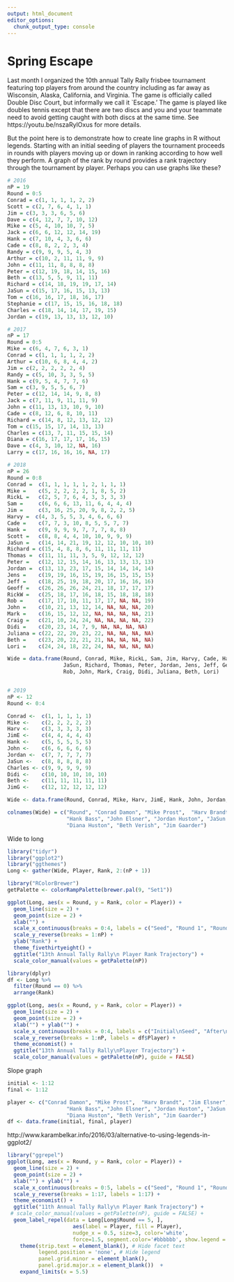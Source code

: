 ```yaml
---
output: html_document
editor_options: 
  chunk_output_type: console
---
```

Spring Escape
=============

Last month I organized the 10th annual Tally Rally frisbee tournament featuring top players from around the country including as far away as Wisconsin, Alaska, California, and Virginia. The game is officially called Double Disc Court, but informally we call it `Escape.' The game is played like doubles tennis except that there are two discs and you and your teammate need to avoid getting caught with both discs at the same time. See https://youtu.be/nszaRylOxus for more details.

But the point here is to demonstrate how to create line graphs in R without legends. Starting with an initial seeding of players the tournament proceeds in rounds with players moving up or down in ranking according to how well they perform. A graph of the rank by round provides a rank trajectory through the tournament by player. Perhaps you can use graphs like these?

```r
# 2016
nP = 19
Round = 0:5
Conrad = c(1, 1, 1, 1, 2, 2)
Scott = c(2, 7, 6, 4, 1, 1)
Jim = c(3, 3, 3, 6, 5, 6)
Dave = c(4, 12, 7, 7, 10, 12)
Mike = c(5, 4, 10, 10, 7, 5)
Jack = c(6, 6, 12, 12, 14, 19)
Hank = c(7, 10, 4, 3, 6, 6)
Cade = c(8, 8, 2, 2, 3, 4)
Randy = c(9, 9, 9, 5, 4, 3)
Arthur = c(10, 2, 11, 11, 9, 9)
John = c(11, 11, 8, 8, 8, 8)
Peter = c(12, 19, 18, 14, 15, 16)
Beth = c(13, 5, 5, 9, 11, 11)
Richard = c(14, 18, 19, 19, 17, 14)
JaSun = c(15, 17, 16, 15, 13, 13)
Tom = c(16, 16, 17, 18, 16, 17)
Stephanie = c(17, 15, 15, 16, 18, 18)
Charles = c(18, 14, 14, 17, 19, 15)
Jordan = c(19, 13, 13, 13, 12, 10)

# 2017
nP = 17
Round = 0:5
Mike = c(6, 4, 7, 6, 3, 1)
Conrad = c(1, 1, 1, 1, 2, 2)
Arthur = c(10, 6, 8, 4, 4, 2)
Jim = c(2, 2, 2, 2, 2, 4)
Randy = c(5, 10, 3, 3, 5, 5)
Hank = c(9, 5, 4, 7, 7, 6)
Sam = c(3, 9, 5, 5, 6, 7)
Peter = c(12, 14, 14, 9, 8, 8)
Jack = c(7, 11, 9, 11, 11, 9)
John = c(11, 13, 13, 10, 9, 10)
Cade = c(8, 12, 6, 8, 10, 11)
Richard = c(14, 8, 12, 13, 12, 12)
Tom = c(15, 15, 17, 14, 13, 13)
Charles = c(13, 7, 11, 15, 15, 14)
Diana = c(16, 17, 17, 17, 16, 15)
Dave = c(4, 3, 10, 12, NA, 16)
Larry = c(17, 16, 16, 16, NA, 17)

# 2018
nP = 26
Round = 0:8
Conrad =  c(1, 1, 1, 1, 1, 2, 1, 1, 1)
Mike =    c(5, 2, 2, 2, 2, 1, 8, 5, 2)
RickL =   c(2, 5, 7, 6, 4, 3, 3, 3, 3)
Sam =     c(6, 6, 6, 13, 11, 6, 4, 4, 4)
Jim =     c(3, 16, 25, 20, 9, 8, 2, 2, 5)
Harvy =  c(4, 3, 5, 5, 3, 4, 6, 6, 6)
Cade =    c(7, 7, 3, 10, 8, 5, 5, 7, 7)
Hank =    c(9, 9, 9, 9, 7, 7, 7, 8, 8)
Scott =   c(8, 8, 4, 4, 10, 10, 9, 9, 9)
JaSun =   c(14, 14, 21, 19, 12, 12, 10, 10, 10)
Richard = c(15, 4, 8, 8, 6, 11, 11, 11, 11)
Thomas =  c(11, 11, 11, 3, 5, 9, 12, 12, 12)
Peter =   c(12, 12, 15, 14, 16, 13, 13, 13, 13)
Jordan =  c(13, 13, 23, 17, 15, 14, 14, 14, 14)
Jens =    c(19, 19, 16, 15, 19, 16, 15, 15, 15)
Jeff =    c(18, 25, 19, 18, 20, 17, 16, 16, 16)
Geoff =   c(26, 26, 26, 24, 21, 18, 17, 17, 17)
RickW =   c(25, 18, 17, 16, 18, 15, 18, 18, 18)
Rob =     c(17, 17, 10, 11, 17, 17, NA, NA, 19)
John =    c(10, 21, 13, 12, 14, NA, NA, NA, 20)
Mark =    c(16, 15, 12, 12, NA, NA, NA, NA, 21)
Craig =   c(21, 10, 24, 24, NA, NA, NA, NA, 22)
Didi =    c(20, 23, 14, 7, 9, NA, NA, NA, NA)
Juliana = c(22, 22, 20, 23, 22, NA, NA, NA, NA)
Beth =    c(23, 20, 22, 21, 21, NA, NA, NA, NA)
Lori =    c(24, 24, 18, 22, 24, NA, NA, NA, NA)

Wide = data.frame(Round, Conrad, Mike, RickL, Sam, Jim, Harvy, Cade, Hank, Scott,
                  JaSun, Richard, Thomas, Peter, Jordan, Jens, Jeff, Geoff, RickW, 
                  Rob, John, Mark, Craig, Didi, Juliana, Beth, Lori)


# 2019
nP <- 12
Round <- 0:4

Conrad <-  c(1, 1, 1, 1, 1)
Mike <-    c(2, 2, 2, 2, 2)
Harv <-    c(3, 3, 3, 3, 3)
JimE <-    c(4, 4, 4, 4, 4)
Hank <-    c(5, 5, 5, 5, 5)
John <-    c(6, 6, 6, 6, 6)
Jordan <-  c(7, 7, 7, 7, 7)
JaSun <-   c(8, 8, 8, 8, 8)
Charles <- c(9, 9, 9, 9, 9)
Didi <-    c(10, 10, 10, 10, 10)
Beth <-    c(11, 11, 11, 11, 11)
JimG <-    c(12, 12, 12, 12, 12)

Wide <- data.frame(Round, Conrad, Mike, Harv, JimE, Hank, John, Jordan, JaSun, Charles, Didi, Beth, JimG)

```

```r
colnames(Wide) = c("Round", "Conrad Damon", "Mike Prost",  "Harv Brandt", "Jim Elsner",
                   "Hank Bass", "John Elsner", "Jordan Huston", "JaSun Burdick", "Charles Robshaw",
                   "Diana Huston", "Beth Verish", "Jim Gaarder")
```

Wide to long
```r
library("tidyr")
library("ggplot2")
library("ggthemes")
Long <- gather(Wide, Player, Rank, 2:(nP + 1))

library("RColorBrewer")
getPalette <- colorRampPalette(brewer.pal(9, "Set1"))

ggplot(Long, aes(x = Round, y = Rank, color = Player)) +
  geom_line(size = 2) +
  geom_point(size = 2) +
  xlab("") +
  scale_x_continuous(breaks = 0:4, labels = c("Seed", "Round 1", "Round 2", "Round 3", "Final")) +
  scale_y_reverse(breaks = 1:nP) +
  ylab("Rank") +
  theme_fivethirtyeight() +
  ggtitle("13th Annual Tally Rally\n Player Rank Trajectory") +
  scale_color_manual(values = getPalette(nP))

library(dplyr)
df <- Long %>% 
  filter(Round == 0) %>%
  arrange(Rank)

ggplot(Long, aes(x = Round, y = Rank, color = Player)) +
  geom_line(size = 2) +
  geom_point(size = 2) +
  xlab("") + ylab("") +
  scale_x_continuous(breaks = 0:4, labels = c("Initial\nSeed", "After\nRound 1", "After\nRound 2", "After\nRound 3", "Final\nRank")) +
  scale_y_reverse(breaks = 1:nP, labels = df$Player) +
  theme_economist() +
  ggtitle("13th Annual Tally Rally\nPlayer Trajectory") +
  scale_color_manual(values = getPalette(nP), guide = FALSE)
```

Slope graph
```r
initial <- 1:12
final <- 1:12

player <- c("Conrad Damon", "Mike Prost",  "Harv Brandt", "Jim Elsner",
                   "Hank Bass", "John Elsner", "Jordan Huston", "JaSun Burdick", "Charles Robshaw",
                   "Diana Huston", "Beth Verish", "Jim Gaarder")
df <- data.frame(initial, final, player)
```


http://www.karambelkar.info/2016/03/alternative-to-using-legends-in-ggplot2/
```r
library("ggrepel")
ggplot(Long, aes(x = Round, y = Rank, color = Player)) +
  geom_line(size = 2) +
  geom_point(size = 2) +
  xlab("") + ylab("") +
  scale_x_continuous(breaks = 0:5, labels = c("Seed", "Round 1", "Round 2", "Round 3", "Semis", "Final")) +
  scale_y_reverse(breaks = 1:17, labels = 1:17) +
  theme_economist() +
  ggtitle("11th Annual Tally Rally\n Player Rank Trajectory") +
 # scale_color_manual(values = getPalette(nP), guide = FALSE) +
  geom_label_repel(data = Long[Long$Round == 5, ],
                     aes(label = Player, fill = Player),
                     nudge_x = 0.5, size=3, color='white',
                     force=1.5, segment.color='#bbbbbb', show.legend = FALSE) +
    theme(strip.text = element_blank(), # Hide facet text
          legend.position = 'none', # Hide legend
          panel.grid.minor = element_blank(),
          panel.grid.major.x = element_blank())  +
    expand_limits(x = 5.5) 
```
